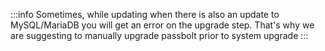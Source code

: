 :::info
Sometimes, while updating when there is also an update to MySQL/MariaDB you will get an error on the upgrade step. That's why we are suggesting to manually upgrade passbolt prior to system upgrade
:::